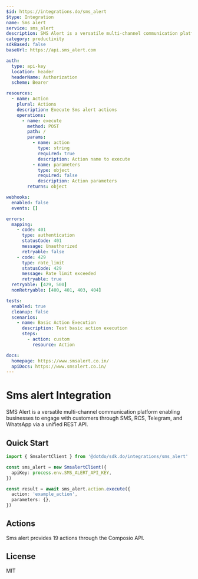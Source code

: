 ```yaml
---
$id: https://integrations.do/sms_alert
$type: Integration
name: Sms alert
service: sms_alert
description: SMS Alert is a versatile multi-channel communication platform enabling businesses to engage with customers through SMS, RCS, Telegram, and WhatsApp via a unified REST API.
category: productivity
sdkBased: false
baseUrl: https://api.sms_alert.com

auth:
  type: api-key
  location: header
  headerName: Authorization
  scheme: Bearer

resources:
  - name: Action
    plural: Actions
    description: Execute Sms alert actions
    operations:
      - name: execute
        method: POST
        path: /
        params:
          - name: action
            type: string
            required: true
            description: Action name to execute
          - name: parameters
            type: object
            required: false
            description: Action parameters
        returns: object

webhooks:
  enabled: false
  events: []

errors:
  mapping:
    - code: 401
      type: authentication
      statusCode: 401
      message: Unauthorized
      retryable: false
    - code: 429
      type: rate_limit
      statusCode: 429
      message: Rate limit exceeded
      retryable: true
  retryable: [429, 500]
  nonRetryable: [400, 401, 403, 404]

tests:
  enabled: true
  cleanup: false
  scenarios:
    - name: Basic Action Execution
      description: Test basic action execution
      steps:
        - action: custom
          resource: Action

docs:
  homepage: https://www.smsalert.co.in/
  apiDocs: https://www.smsalert.co.in/
---
```


# Sms alert Integration

SMS Alert is a versatile multi-channel communication platform enabling businesses to engage with customers through SMS, RCS, Telegram, and WhatsApp via a unified REST API.

## Quick Start

```typescript
import { SmsalertClient } from '@dotdo/sdk.do/integrations/sms_alert'

const sms_alert = new SmsalertClient({
  apiKey: process.env.SMS_ALERT_API_KEY,
})

const result = await sms_alert.action.execute({
  action: 'example_action',
  parameters: {},
})
```

## Actions

Sms alert provides 19 actions through the Composio API.

## License

MIT
